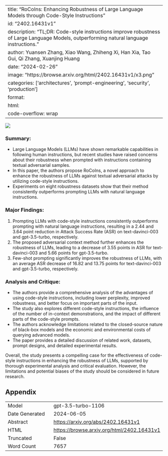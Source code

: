 
---
title: "RoCoIns: Enhancing Robustness of Large Language Models through Code-Style Instructions"
id: "2402.16431v1"
description: "TL;DR: Code-style instructions improve robustness of Large Language Models, outperforming natural language instructions."
author: Yuansen Zhang, Xiao Wang, Zhiheng Xi, Han Xia, Tao Gui, Qi Zhang, Xuanjing Huang
date: "2024-02-26"
image: "https://browse.arxiv.org/html/2402.16431v1/x3.png"
categories: ['architectures', 'prompt-engineering', 'security', 'production']
format:
  html:
    code-overflow: wrap
---

![](https://browse.arxiv.org/html/2402.16431v1/x3.png)

### **Summary:**
- Large Language Models (LLMs) have shown remarkable capabilities in following human instructions, but recent studies have raised concerns about their robustness when prompted with instructions containing textual adversarial samples.
- In this paper, the authors propose RoCoIns, a novel approach to enhance the robustness of LLMs against textual adversarial attacks by utilizing code-style instructions.
- Experiments on eight robustness datasets show that their method consistently outperforms prompting LLMs with natural language instructions.

### **Major Findings:**
1. Prompting LLMs with code-style instructions consistently outperforms prompting with natural language instructions, resulting in a 2.44 and 3.64 point reduction in Attack Success Rate (ASR) on text-davinci-003 and gpt-3.5-turbo, respectively.
2. The proposed adversarial context method further enhances the robustness of LLMs, leading to a decrease of 3.55 points in ASR for text-davinci-003 and 5.66 points for gpt-3.5-turbo.
3. Few-shot prompting significantly improves the robustness of LLMs, with an average ASR decrease of 16.82 and 13.75 points for text-davinci-003 and gpt-3.5-turbo, respectively.

### **Analysis and Critique:**
- The authors provide a comprehensive analysis of the advantages of using code-style instructions, including lower perplexity, improved robustness, and better focus on important parts of the input.
- The study also explores different code-style instructions, the influence of the number of in-context demonstrations, and the impact of different parts of the code-style prompts.
- The authors acknowledge limitations related to the closed-source nature of black-box models and the economic and environmental costs of querying advanced models.
- The paper provides a detailed discussion of related work, datasets, prompt designs, and detailed experimental results.

Overall, the study presents a compelling case for the effectiveness of code-style instructions in enhancing the robustness of LLMs, supported by thorough experimental analysis and critical evaluation. However, the limitations and potential biases of the study should be considered in future research.

## Appendix

|          |          |
|----------|----------|
| Model     | gpt-3.5-turbo-1106       |
| Date Generated     | 2024-06-05       |
| Abstract | [https://arxiv.org/abs/2402.16431v1](https://arxiv.org/abs/2402.16431v1)        |
| HTML     | [https://browse.arxiv.org/html/2402.16431v1](https://browse.arxiv.org/html/2402.16431v1)       |
| Truncated       | False       |
| Word Count       | 7657       |